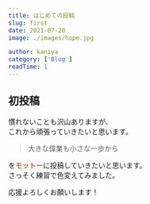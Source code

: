 ```yaml
---
title: はじめての投稿
slug: first
date: 2021-07-20
image: ./images/hope.jpg

author: kaniya
category: ['Blog']
readTime: 1
---
```


## 初投稿

慣れないことも沢山ありますが、<br/>
これから頑張っていきたいと思います。

<blockquote>大きな偉業も小さな一歩から</blockquote>

を<span style="color: red; ">モットー</span>に投稿していきたいと思います。<br/>
さっそく練習で色変えてみました。

応援よろしくお願いします！

